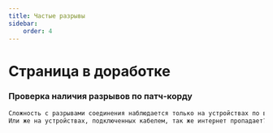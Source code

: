 ```yaml
---
title: Частые разрывы
sidebar:
    order: 4
---
```


# Страница в доработке

### Проверка наличия разрывов по патч-корду
```txt
Сложность с разрывами соединения наблюдается только на устройствах по вайфай?
Или же на устройствах, подключенных кабелем, так же интернет пропадает?
```